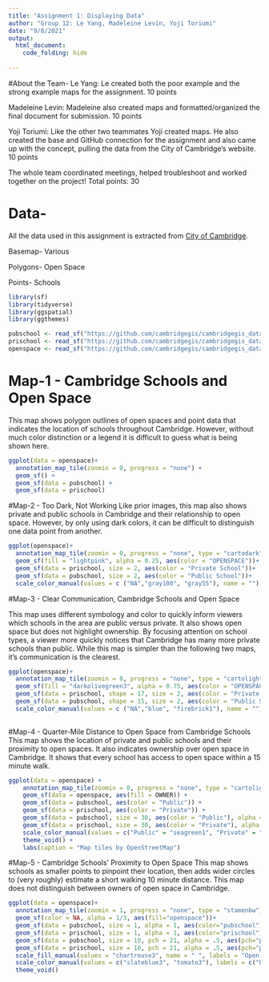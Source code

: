 ```yaml
---
title: "Assignment 1: Displaying Data"
author: "Group 12: Le Yang, Madeleine Levin, Yoji Toriumi"
date: "9/8/2021"
output: 
  html_document:
    code_folding: hide
  
---
```

#About the Team-
Le Yang: Le created both the poor example and the strong example maps for the assignment. 10 points

Madeleine Levin: Madeleine also created maps and formatted/organized the final document for submission. 10 points

Yoji Toriumi: Like the other two teammates Yoji created maps. He also created the base and GitHub connection for the assignment and also came up with the concept, pulling the data from the City of Cambridge's website. 10 points

The whole team coordinated meetings, helped troubleshoot and worked together on the project! Total points: 30 

# Data-
All the data used in this assignment is extracted from [City of Cambridge]( https://github.com/cambridgegis/cambridgegis_data). 

Basemap- Various

Polygons- Open Space

Points- Schools


```r
library(sf)
library(tidyverse)
library(ggspatial)
library(ggthemes)
```

```r
pubschool <- read_sf("https://github.com/cambridgegis/cambridgegis_data/raw/main/Landmark/Public_Schools/LANDMARK_PublicSchools.geojson")
prischool <- read_sf("https://github.com/cambridgegis/cambridgegis_data/raw/main/Landmark/Private_Schools/LANDMARK_PrivateSchools.geojson")
openspace <- read_sf("https://github.com/cambridgegis/cambridgegis_data/raw/main/Recreation/Open_Space/RECREATION_OpenSpace.geojson")
```

# Map-1 - Cambridge Schools and Open Space
This map shows polygon outlines of open spaces and point data that indicates the location of schools throughout Cambridge. However, without much color distinction or a legend it is difficult to guess what is being shown here.

```r
ggplot(data = openspace)+
  annotation_map_tile(zoomin = 0, progress = "none") +
  geom_sf() +
  geom_sf(data = pubschool) +
  geom_sf(data = prischool)
```

#Map-2 - Too Dark, Not Working
Like prior images, this map also shows private and public schools in Cambridge and their relationship to open space. However, by only using dark colors, it can be difficult to distinguish one data point from another.

```r
ggplot(openspace)+
  annotation_map_tile(zoomin = 0, progress = "none", type = "cartodark")+
  geom_sf(fill = "lightpink", alpha = 0.25, aes(color = "OPENSPACE"))+
  geom_sf(data = prischool, size = 2, aes(color = "Private School"))+
  geom_sf(data = pubschool, size = 2, aes(color = "Public School"))+
  scale_color_manual(values = c ("NA","gray100", "gray55"), name = "")
```

#Map-3 - Clear Communication, Cambridge Schools and Open Space

This map uses different symbology and color to quickly inform viewers which schools in the area are public versus private. It also shows open space but does not highlight ownership. By focusing attention on school types, a viewer more quickly notices that Cambridge has many more private schools than public. While this map is simpler than the following two maps, it's communication is the clearest.

```r
ggplot(openspace)+
  annotation_map_tile(zoomin = 0, progress = "none", type = "cartolight")+
  geom_sf(fill = "darkolivegreen3", alpha = 0.75, aes(color = "OPENSPACE"))+
  geom_sf(data = prischool, shape = 17, size = 2, aes(color = "Private School"))+
  geom_sf(data = pubschool, shape = 15, size = 2, aes(color = "Public School"))+
  scale_color_manual(values = c ("NA","blue", "firebrick1"), name = "")
  
```

#Map-4 - Quarter-Mile Distance to Open Space from Cambridge Schools
This map shows the location of private and public schools and their proximity to open spaces. It also indicates ownership over open space in Cambridge. It shows that every school has access to open space within a 15 minute walk. 

```r
ggplot(data = openspace) +
    annotation_map_tile(zoomin = 0, progress = "none", type = "cartolight") +
    geom_sf(data = openspace, aes(fill = OWNER)) +
    geom_sf(data = pubschool, aes(color = "Public")) +
    geom_sf(data = prischool, aes(color = "Private")) +
    geom_sf(data = pubschool, size = 30, aes(color = "Public"), alpha = 1/15) +
    geom_sf(data = prischool, size = 30, aes(color = "Private"), alpha = 1/15)+
    scale_color_manual(values = c("Public" = "seagreen1", "Private" = "tomato", "Public" = "seagrean1", "Private" = "tomato"), name = "Quartermile") +
    theme_void() +
    labs(caption = "Map tiles by OpenStreetMap")
```

#Map-5 -  Cambridge Schools' Proximity to Open Space
This map shows schools as smaller points to pinpoint their location, then adds wider circles to (very roughly) estimate a short walking 10 minute distance. This map does not distinguish between owners of open space in Cambridge.

```r
ggplot(data = openspace)+
  annotation_map_tile(zoomin = 1, progress = "none", type = "stamenbw")+
  geom_sf(color = NA, alpha = 1/3, aes(fill="openspace"))+
  geom_sf(data = pubschool, size = 1, alpha = 1, aes(color="pubschool")) +
  geom_sf(data = prischool, size = 1, alpha = 1, aes(color="prischool")) +
  geom_sf(data = pubschool, size = 10, pch = 21, alpha = .5, aes(pch="pubschool")) +
  geom_sf(data = prischool, size = 10, pch = 21, alpha = .5, aes(pch="prischool")) +
  scale_fill_manual(values = "chartreuse3", name = " ", labels = "Open Space") +
  scale_color_manual(values = c("slateblue3", "tomato3"), labels = c("Public Schools", "Private Schools"), name = " ") + 
  theme_void() 
```





